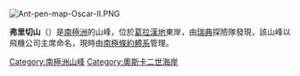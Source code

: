 [[Image:Ant-pen-map-Oscar-II.PNG|thumb]]
{{coord|66|0|S|62|42|W|source:GNIS|display=title}}

'''弗里切山'''（{{lang-en|Mount Fritsche}}）是[[南極洲|南極洲]]的山峰，位於[[葛拉漢地|葛拉漢地]]東岸，由[[瑞典|瑞典]]探險隊發現，該山峰以飛機公司主席命名，現時由[[南極條約體系|南極條約體系]]管理。

{{DEFAULTSORT:Mount Fritsche}}
[[Category:南極洲山峰|Category:南極洲山峰]]
[[Category:奧斯卡二世海岸|Category:奧斯卡二世海岸]]


{{OscarIICoast-geo-stub}}